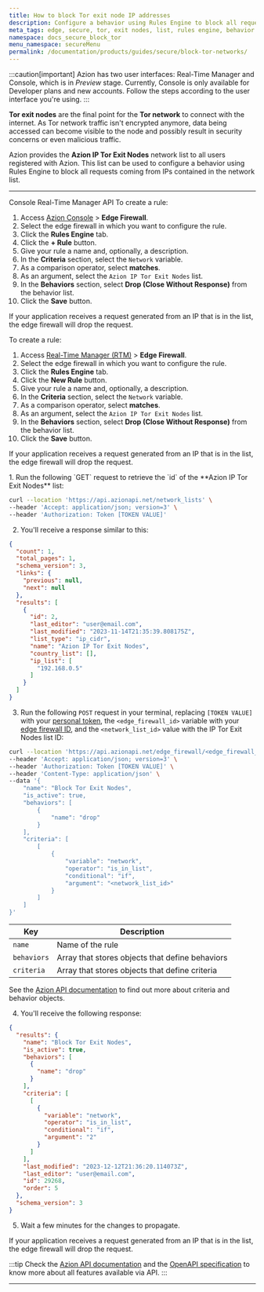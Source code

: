 ```yaml
---
title: How to block Tor exit node IP addresses
description: Configure a behavior using Rules Engine to block all requests coming from IPs contained in the Azion IP Tor Exit Nodes network list.
meta_tags: edge, secure, tor, exit nodes, list, rules engine, behavior
namespace: docs_secure_block_tor
menu_namespace: secureMenu
permalink: /documentation/products/guides/secure/block-tor-networks/
---
```



:::caution[important]
Azion has two user interfaces: Real-Time Manager and Console, which is in *Preview* stage. Currently, Console is only available for Developer plans and new accounts. Follow the steps according to the user interface you're using.
:::

**Tor exit nodes** are the final point for the **Tor network** to connect with the internet. As Tor network traffic isn't encrypted anymore, data being accessed can become visible to the node and possibly result in security concerns or even malicious traffic.

Azion provides the **Azion IP Tor Exit Nodes** network list to all users registered with Azion. This list can be used to configure a behavior using Rules Engine to block all requests coming from IPs contained in the network list.

<LinkButton link="/en/documentation/products/secure/edge-firewall/network-layer-protection/network-lists/" label="go to Network Lists reference" severity="secondary" />

---

<Tabs client:visible>
    <Fragment slot="tab.console">Console</Fragment>
    <Fragment slot="tab.rtm">Real-Time Manager</Fragment>
    <Fragment slot="tab.api">API</Fragment>

<Fragment slot="panel.console">
To create a rule:

1. Access [Azion Console](/en/documentation/products/guides/how-to-access-azion-console/) > **Edge Firewall**.
2. Select the edge firewall in which you want to configure the rule.
3. Click the **Rules Engine** tab.
4. Click the **+ Rule** button.
5. Give your rule a name and, optionally, a description.
6. In the **Criteria** section, select the `Network` variable.
7. As a comparison operator, select **matches**.
8. As an argument, select the `Azion IP Tor Exit Nodes` list.
9. In the **Behaviors** section, select **Drop (Close Without Response)** from the behavior list.
10. Click the **Save** button.

If your application receives a request generated from an IP that is in the list, the edge firewall will drop the request.
</Fragment>

<Fragment slot="panel.rtm">
To create a rule:

1. Access [Real-Time Manager (RTM)](https://manager.azion.com/) > **Edge Firewall**.
2. Select the edge firewall in which you want to configure the rule.
3. Click the **Rules Engine** tab.
4. Click the **New Rule** button.
5. Give your rule a name and, optionally, a description.
6. In the **Criteria** section, select the `Network` variable.
7. As a comparison operator, select **matches**.
8. As an argument, select the `Azion IP Tor Exit Nodes` list.
9. In the **Behaviors** section, select **Drop (Close Without Response)** from the behavior list.
10. Click the **Save** button.

If your application receives a request generated from an IP that is in the list, the edge firewall will drop the request.
</Fragment>

<Fragment slot="panel.api">
1. Run the following `GET` request to retrieve the `id` of the **Azion IP Tor Exit Nodes** list:

```bash
curl --location 'https://api.azionapi.net/network_lists' \
--header 'Accept: application/json; version=3' \
--header 'Authorization: Token [TOKEN VALUE]'
```

2. You'll receive a response similar to this:

```json
{
  "count": 1,
  "total_pages": 1,
  "schema_version": 3,
  "links": {
    "previous": null,
    "next": null
  },
  "results": [
    {
      "id": 2,
      "last_editor": "user@email.com",
      "last_modified": "2023-11-14T21:35:39.808175Z",
      "list_type": "ip_cidr",
      "name": "Azion IP Tor Exit Nodes",
      "country_list": [],
      "ip_list": [
        "192.168.0.5"
      ]
    }
  ]
}
```

3. Run the following `POST` request in your terminal, replacing `[TOKEN VALUE]` with your [personal token](/en/documentation/products/guides/personal-tokens/), the `<edge_firewall_id>` variable with your [edge firewall ID](https://api.azion.com/#58376993-e0dd-4b51-9cd3-41d86122728f), and the `<network_list_id>` value with the IP Tor Exit Nodes list ID:

```bash
curl --location 'https://api.azionapi.net/edge_firewall/<edge_firewall_id>/rules_engine' \
--header 'Accept: application/json; version=3' \
--header 'Authorization: Token [TOKEN VALUE]' \
--header 'Content-Type: application/json' \
--data '{
    "name": "Block Tor Exit Nodes",
    "is_active": true,
    "behaviors": [
        {
            "name": "drop"
        }
    ],
    "criteria": [
        [
            {
                "variable": "network",
                "operator": "is_in_list",
                "conditional": "if",
                "argument": "<network_list_id>"
            }
        ]
    ]
}'
```

| Key | Description |
| --- | --- |
| `name` | Name of the rule |
| `behaviors` | Array that stores objects that define behaviors |
| `criteria` | Array that stores objects that define criteria |

See the [Azion API documentation](https://api.azion.com/#090fa5b0-3d68-4521-9a90-f4d93773f6d9) to find out more about criteria and behavior objects.

4. You'll receive the following response:

```json
{
  "results": {
    "name": "Block Tor Exit Nodes",
    "is_active": true,
    "behaviors": [
      {
        "name": "drop"
      }
    ],
    "criteria": [
      [
        {
          "variable": "network",
          "operator": "is_in_list",
          "conditional": "if",
          "argument": "2"
        }
      ]
    ],
    "last_modified": "2023-12-12T21:36:20.114073Z",
    "last_editor": "user@email.com",
    "id": 29268,
    "order": 5
  },
  "schema_version": 3
}
```

5. Wait a few minutes for the changes to propagate.

If your application receives a request generated from an IP that is in the list, the edge firewall will drop the request.

:::tip
Check the [Azion API documentation](https://api.azion.com/) and the [OpenAPI specification](https://github.com/aziontech/azionapi-openapi/) to know more about all features available via API.
:::
</Fragment>

</Tabs>

---

